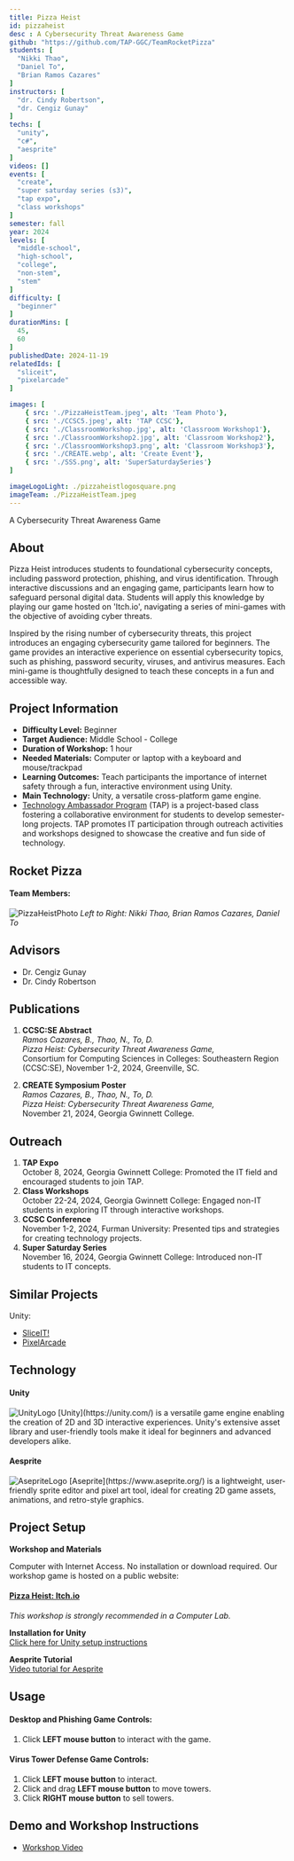 ```yaml
---
title: Pizza Heist
id: pizzaheist
desc : A Cybersecurity Threat Awareness Game
github: "https://github.com/TAP-GGC/TeamRocketPizza"
students: [
  "Nikki Thao",
  "Daniel To",
  "Brian Ramos Cazares"
]
instructors: [
  "dr. Cindy Robertson",
  "dr. Cengiz Gunay"
] 
techs: [
  "unity",
  "c#",
  "aesprite"
]
videos: []
events: [
  "create",
  "super saturday series (s3)",
  "tap expo",
  "class workshops"
]
semester: fall
year: 2024
levels: [
  "middle-school",
  "high-school",
  "college",
  "non-stem",
  "stem"
] 
difficulty: [
  "beginner"
] 
durationMins: [
  45,
  60
]
publishedDate: 2024-11-19
relatedIds: [
  "sliceit",
  "pixelarcade"
]

images: [
    { src: './PizzaHeistTeam.jpeg', alt: 'Team Photo'},
    { src: './CCSC5.jpeg', alt: 'TAP CCSC'},
    { src: './ClassroomWorkshop.jpg', alt: 'Classroom Workshop1'},
    { src: './ClassroomWorkshop2.jpg', alt: 'Classroom Workshop2'},
    { src: './ClassroomWorkshop3.png', alt: 'Classroom Workshop3'},
    { src: './CREATE.webp', alt: 'Create Event'},
    { src: './SSS.png', alt: 'SuperSaturdaySeries'}
]

imageLogoLight: ./pizzaheistlogosquare.png
imageTeam: ./PizzaHeistTeam.jpeg
---
```





A Cybersecurity Threat Awareness Game

## About

  Pizza Heist introduces students to foundational cybersecurity concepts, including password protection, phishing, and virus identification. Through interactive discussions and an engaging game, participants learn how to safeguard personal digital data. Students will apply this knowledge by playing our game hosted on 'Itch.io', navigating a series of mini-games with the objective of avoiding cyber threats.

  Inspired by the rising number of cybersecurity threats, this project introduces an engaging cybersecurity game tailored for beginners. The game provides an interactive experience on essential cybersecurity topics, such as phishing, password security, viruses, and antivirus measures. Each mini-game is thoughtfully designed to teach these concepts in a fun and accessible way.

## Project Information

* **Difficulty Level:** Beginner  
* **Target Audience:** Middle School - College  
* **Duration of Workshop:** 1 hour  
* **Needed Materials:** Computer or laptop with a keyboard and mouse/trackpad  
* **Learning Outcomes:** Teach participants the importance of internet safety through a fun, interactive environment using Unity.  
* **Main Technology:** Unity, a versatile cross-platform game engine.  
* [Technology Ambassador Program](https://tapggc.org/) (TAP) is a project-based class fostering a collaborative environment for students to develop semester-long projects. TAP promotes IT participation through outreach activities and workshops designed to showcase the creative and fun side of technology.

## Rocket Pizza

#### **Team Members:**  
<Image 
  src="/PizzaHeistTeamSquare.png"
  alt="PizzaHeistPhoto"
  width={500}
  height={500}
/>
*Left to Right: Nikki Thao, Brian Ramos Cazares, Daniel To*

## Advisors

* Dr. Cengiz Gunay  
* Dr. Cindy Robertson  

## Publications

1. **CCSC:SE Abstract**  
   *Ramos Cazares, B., Thao, N., To, D.*  
   _Pizza Heist: Cybersecurity Threat Awareness Game,_  
   Consortium for Computing Sciences in Colleges: Southeastern Region (CCSC:SE), November 1-2, 2024, Greenville, SC.

2. **CREATE Symposium Poster**  
   *Ramos Cazares, B., Thao, N., To, D.*  
   _Pizza Heist: Cybersecurity Threat Awareness Game,_  
   November 21, 2024, Georgia Gwinnett College.

## Outreach

1. **TAP Expo**  
   October 8, 2024, Georgia Gwinnett College: Promoted the IT field and encouraged students to join TAP.  
2. **Class Workshops**  
   October 22-24, 2024, Georgia Gwinnett College: Engaged non-IT students in exploring IT through interactive workshops.  
3. **CCSC Conference**  
   November 1-2, 2024, Furman University: Presented tips and strategies for creating technology projects.  
4. **Super Saturday Series**  
   November 16, 2024, Georgia Gwinnett College: Introduced non-IT students to IT concepts.

## Similar Projects

Unity:
* [SliceIT!](https://github.com/TAP-GGC/SliceIT) 
* [PixelArcade](https://github.com/TAP-GGC/Pixel8)

## Technology

#### Unity
<Image src={UnityLogo} alt="UnityLogo"/>
[Unity](https://unity.com/) is a versatile game engine enabling the creation of 2D and 3D interactive experiences. Unity's extensive asset library and user-friendly tools make it ideal for beginners and advanced developers alike.

#### Aesprite
<Image src={AsepriteLogo} alt="AsepriteLogo"/>
[Aseprite](https://www.aseprite.org/) is a lightweight, user-friendly sprite editor and pixel art tool, ideal for creating 2D game assets, animations, and retro-style graphics.

## Project Setup

**Workshop and Materials**

Computer with Internet Access. No installation or download required.
Our workshop game is hosted on a public website:
#### [Pizza Heist: Itch.io](https://danielto29.itch.io/pizza-heist)
*This workshop is strongly recommended in a Computer Lab.*



**Installation for Unity**  
[Click here for Unity setup instructions](https://github.com/TAP-GGC/TeamRocketPizza/blob/main/documents/tutorial%20materials/Instruction%20for%20Unity.pdf)  

**Aesprite Tutorial**  
[Video tutorial for Aesprite](https://github.com/user-attachments/assets/2234447b-1d55-49bb-b98b-bd13512f1dd5)

## Usage

#### Desktop and Phishing Game Controls:
1. Click **LEFT mouse button** to interact with the game.

#### Virus Tower Defense Game Controls:
1. Click **LEFT mouse button** to interact.
2. Click and drag **LEFT mouse button** to move towers.
3. Click **RIGHT mouse button** to sell towers.

##  Demo and Workshop Instructions
- [Workshop Video](https://github.com/user-attachments/assets/5f82f821-cd4b-47e3-ada8-b617bd018bee)
